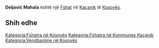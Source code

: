 {{Fshat në Kosovës
 | Emri                = Deljavić Mahala
| srp_N_name = Deljavić Mahala
| srp_N_FULL_NAME_RO = Deljavić Mahala
| srp_N_FULL_NAME_ND_RO = Deljavic Mahala
| srp_N_SORT_NAME_RG = DELJAVICMAHALA
| srp_N_FULL_NAME_RG = Deljavić Mahala
| srp_N_FULL_NAME_ND_RG = Deljavic Mahala

 | Emri (Rasa dhanore) = 
 | Figura              = 
 | Shteti              = Kosovo
 | Komuna              = Kaçanik
 | Kodi postar         = 
 | Sipërfaqja          = 

 | Popullsia           = 

 | Regj. i popullsisë  = 
 | Dend. e popullsisë  = 
 | Faqja zyrtare       = 
 <!--- Koordinatat ----> 
 | Gjerësia            = 42.648889
 | Gjatësia            = 20.783611
 | Lartësia            = 
}}
'''Deljavić Mahala''' është një [[Fshat]] në [[Kaçanik]] të [[Kosovës]].

<!-- == Gjeografia == -->
<!-- == Historia == -->
<!-- == Demografia == -->
== Shih edhe ==
{{Komuna Kaçanik}}
{{Kosovo-Administrata-Cung}}

[[Kategoria:Fshatra në Kosovës]]
[[Kategoria:Fshatra në Kommunes Kaçanik]]
[[Kategoria:Vendbanime në Kosovës]]